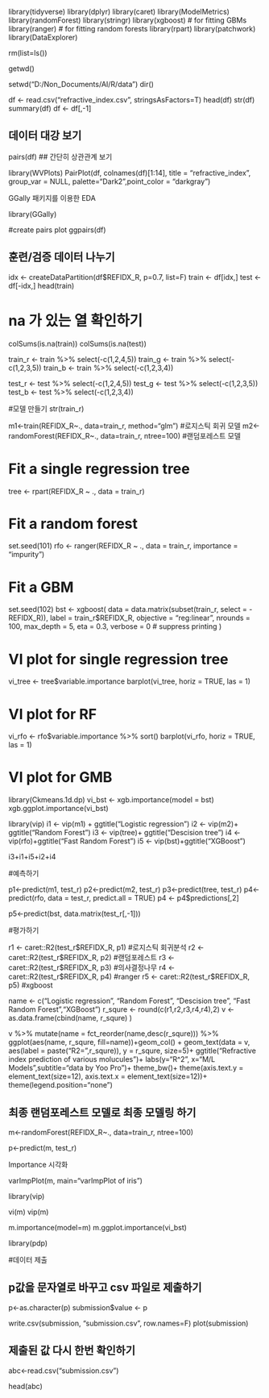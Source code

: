 library(tidyverse)
library(dplyr)
library(caret)
library(ModelMetrics)
library(randomForest)
library(stringr)
library(xgboost)  # for fitting GBMs
library(ranger)   # for fitting random forests
library(rpart) 
library(patchwork)
library(DataExplorer)

rm(list=ls())

getwd()

setwd("D:/Non_Documents/AI/R/data")
dir()


df <- read.csv("refractive_index.csv", stringsAsFactors=T)
head(df)
str(df)
summary(df)
df <- df[,-1]

## 데이터 대강 보기

pairs(df) ## 간단히 상관관계 보기


library(WVPlots)
PairPlot(df, colnames(df)[1:14], title = "refractive_index",
         group_var = NULL, palette="Dark2",point_color = "darkgray") 

############### GGally 패키지를 이용한 EDA  ##############################

library(GGally)

#create pairs plot
ggpairs(df)


## 훈련/검증 데이터 나누기

idx <- createDataPartition(df$REFIDX_R, p=0.7, list=F)
train <- df[idx,]
test <- df[-idx,]
head(train)

# na 가 있는 열 확인하기
colSums(is.na(train))
colSums(is.na(test)) 

train_r <- train %>% select(-c(1,2,4,5))
train_g <- train %>% select(-c(1,2,3,5))
train_b <- train %>% select(-c(1,2,3,4))


test_r <- test %>% select(-c(1,2,4,5))
test_g <- test %>% select(-c(1,2,3,5))
test_b <- test %>% select(-c(1,2,3,4))




#모델 만들기
str(train_r)

m1<-train(REFIDX_R~., data=train_r, method="glm") #로지스틱 회귀 모델
m2<-randomForest(REFIDX_R~., data=train_r, ntree=100) #랜덤포레스트 모델

# Fit a single regression tree
tree <- rpart(REFIDX_R ~ ., data = train_r)

# Fit a random forest
set.seed(101)
rfo <- ranger(REFIDX_R ~ ., data = train_r, importance = "impurity")

# Fit a GBM
set.seed(102)
bst <- xgboost(
  data = data.matrix(subset(train_r, select = -REFIDX_R)),
  label = train_r$REFIDX_R, 
  objective = "reg:linear",
  nrounds = 100, 
  max_depth = 5, 
  eta = 0.3,
  verbose = 0  # suppress printing
)



# VI plot for single regression tree
vi_tree <- tree$variable.importance
barplot(vi_tree, horiz = TRUE, las = 1)

# VI plot for RF
vi_rfo <- rfo$variable.importance %>% sort()
barplot(vi_rfo, horiz = TRUE, las = 1)

# VI plot for GMB
library(Ckmeans.1d.dp)
vi_bst <- xgb.importance(model = bst)
xgb.ggplot.importance(vi_bst)

library(vip)
i1 <- vip(m1) + ggtitle("Logistic regression")
i2 <- vip(m2)+ ggtitle("Random Forest")
i3 <- vip(tree)+ ggtitle("Descision tree")
i4 <- vip(rfo)+ggtitle("Fast Random Forest")
i5 <- vip(bst)+ggtitle("XGBoost")

i3+i1+i5+i2+i4


#예측하기

p1<-predict(m1, test_r)
p2<-predict(m2, test_r)
p3<-predict(tree, test_r)
p4<- predict(rfo, data = test_r, predict.all = TRUE)
p4 <- p4$predictions[,2]

p5<-predict(bst, data.matrix(test_r[,-1]))


#평가하기

r1 <- caret::R2(test_r$REFIDX_R, p1) #로지스틱 회귀분석
r2 <- caret::R2(test_r$REFIDX_R, p2) #랜덤포레스트
r3 <- caret::R2(test_r$REFIDX_R, p3) #의사결정나무
r4 <- caret::R2(test_r$REFIDX_R, p4) #ranger
r5 <- caret::R2(test_r$REFIDX_R, p5) #xgboost

name <- c("Logistic regression", "Random Forest", "Descision tree", "Fast Random Forest","XGBoost")
r_squre <- round(c(r1,r2,r3,r4,r4),2)
v <- as.data.frame(cbind(name, r_squre) )

v %>% 
  mutate(name = fct_reorder(name,desc(r_squre))) %>% 
  ggplot(aes(name, r_squre, fill=name))+geom_col() + 
  geom_text(data = v, aes(label = paste("R2=",r_squre)), y = r_squre, size=5)+
  ggtitle("Refractive index prediction of various molucules")+
  labs(y="R^2", x="M/L Models",subtitle="data by Yoo Pro")+
  theme_bw()+
  theme(axis.text.y = element_text(size=12), 
        axis.text.x = element_text(size=12))+
  theme(legend.position="none")

## 최종 랜덤포레스트 모델로 최종 모델링 하기


m<-randomForest(REFIDX_R~., data=train_r, ntree=100)

p<-predict(m, test_r)

############ Importance 시각화  ################

varImpPlot(m, main="varImpPlot of iris")

library(vip)

vi(m) 
vip(m)

m.importance(model=m)
m.ggplot.importance(vi_bst)

library(pdp)

#데이터 제출

## p값을 문자열로 바꾸고 csv 파일로 제출하기

p<-as.character(p)
submission$value <- p

write.csv(submission, "submission.csv", row.names=F)
plot(submission)

## 제출된 값 다시 한번 확인하기

abc<-read.csv("submission.csv")

head(abc)
